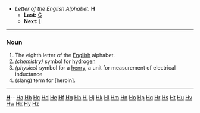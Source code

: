 *''Letter of the English Alphabet:'' '''H'''
**'''Last:''' [[G]]
**'''Next:''' [[I]]
----

===Noun===

#The eighth letter of the [[English]] alphabet.
#''(chemistry)'' symbol for [[hydrogen]]
#''(physics)'' symbol for a [[henry]], a unit for measurement of electrical inductance
#(slang) term for [heroin].
----
{{msg:indexletters1}}  '''[http://wiktionary.org/w/wiki.phtml?title=Special:Allpages&from=H H] '''-- [http://wiktionary.org/w/wiki.phtml?title=Special:Allpages&from=Ha Ha] [http://wiktionary.org/w/wiki.phtml?title=Special:Allpages&from=Hb Hb] [http://wiktionary.org/w/wiki.phtml?title=Special:Allpages&from=Hc Hc] [http://wiktionary.org/w/wiki.phtml?title=Special:Allpages&from=Hd Hd] [http://wiktionary.org/w/wiki.phtml?title=Special:Allpages&from=He He] [http://wiktionary.org/w/wiki.phtml?title=Special:Allpages&from=Hf Hf] [http://wiktionary.org/w/wiki.phtml?title=Special:Allpages&from=Hg Hg] [http://wiktionary.org/w/wiki.phtml?title=Special:Allpages&from=Hh Hh] [http://wiktionary.org/w/wiki.phtml?title=Special:Allpages&from=Hi Hi] [http://wiktionary.org/w/wiki.phtml?title=Special:Allpages&from=Hj Hj] [http://wiktionary.org/w/wiki.phtml?title=Special:Allpages&from=Hk Hk] [http://wiktionary.org/w/wiki.phtml?title=Special:Allpages&from=Hl Hl] [http://wiktionary.org/w/wiki.phtml?title=Special:Allpages&from=Hm Hm] [http://wiktionary.org/w/wiki.phtml?title=Special:Allpages&from=Hn Hn] [http://wiktionary.org/w/wiki.phtml?title=Special:Allpages&from=Ho Ho] [http://wiktionary.org/w/wiki.phtml?title=Special:Allpages&from=Hp Hp] [http://wiktionary.org/w/wiki.phtml?title=Special:Allpages&from=Hq Hq] [http://wiktionary.org/w/wiki.phtml?title=Special:Allpages&from=Hr Hr] [http://wiktionary.org/w/wiki.phtml?title=Special:Allpages&from=Hs Hs] [http://wiktionary.org/w/wiki.phtml?title=Special:Allpages&from=Ht Ht] [http://wiktionary.org/w/wiki.phtml?title=Special:Allpages&from=Hu Hu] [http://wiktionary.org/w/wiki.phtml?title=Special:Allpages&from=Hv Hv] [http://wiktionary.org/w/wiki.phtml?title=Special:Allpages&from=Hw Hw] [http://wiktionary.org/w/wiki.phtml?title=Special:Allpages&from=Hx Hx] [http://wiktionary.org/w/wiki.phtml?title=Special:Allpages&from=Hy Hy] [http://wiktionary.org/w/wiki.phtml?title=Special:Allpages&from=Hz Hz]<br>
{{msg:indexletters2}}